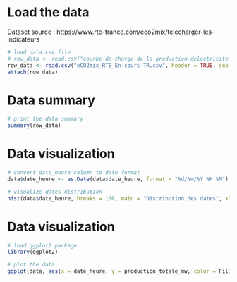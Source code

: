 # Load the data

Dataset source : https://www.rte-france.com/eco2mix/telecharger-les-indicateurs

```r
# load data.csv file
# row_data <- read.csv("courbe-de-charge-de-la-production-delectricite-par-filiere.csv", header = TRUE, sep = ";")
row_data <- read.csv("eCO2mix_RTE_En-cours-TR.csv", header = TRUE, sep = " ")
attach(row_data)
```

# Data summary
```r
# print the data summary
summary(row_data)
```


# Data visualization
```r
# convert date_heure column to date format
data$date_heure <- as.Date(data$date_heure, format = "%d/%m/%Y %H:%M")

# visualize dates distribution
hist(data$date_heure, breaks = 100, main = "Distribution des dates", xlab = "Date")

```


# Data visualization
```r
# load ggplot2 package
library(ggplot2)

# plot the data
ggplot(data, aes(x = date_heure, y = production_totale_mw, color = Filière)) + geom_line() + geom_point() + labs(title = "Production d'électricité par filière", x = "Année", y = "Production (GWh)")

```